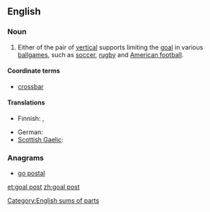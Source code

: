==English==

===Noun===
{{en-noun|sg=[[goal]] [[post]]}}

# {{sports}} Either of the pair of [[vertical]] supports limiting the [[goal]] in various [[ballgame|ballgames]], such as [[soccer]], [[rugby]] and [[American football]].

====Coordinate terms====
* [[crossbar]]

====Translations====
{{trans-top|vertical support limiting a goal}}
* Finnish: {{t+|fi|tolppa}}, {{t-|fi|maalitolppa}}
{{trans-mid}}
* German: {{t|de|Torpfosten|m}}
* [[Scottish Gaelic]]: {{t|gd|post-bàire|m}}
{{trans-bottom}}

===Anagrams===
* [[go postal#English|go postal]]

[[Category:English sums of parts]]

[[et:goal post]]
[[zh:goal post]]